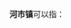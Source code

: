 '''河市镇'''可以指：
{{PRC admin/disambig|35/05/04/102/000|43/06/81/117/000|51/17/21/111/000}}
{{disambig|cat=三字中国镇名消歧义}}